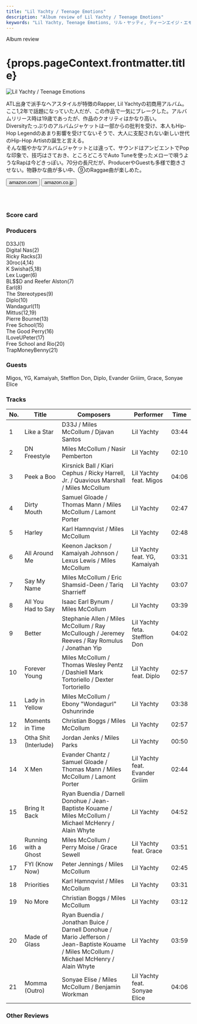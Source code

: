 ```yaml
---
title: "Lil Yachty / Teenage Emotions"
description: "Album review of Lil Yachty / Teenage Emotions"
keywords: "Lil Yachty, Teenage Emotions, リル・ヤッティ, ティーンエイジ・エモーションズ"
---
```






<p className="largeP">Album review</p>
<h1 className="h1--no--margin">{props.pageContext.frontmatter.title}</h1>

<Row  className="image-card-group">
	<Column colMd={3} colLg={4} noGutterMdLeft="">
       <ImageCard>

![Lil Yachty / Teenage Emotions](../../images/cd/lilyachty1L.jpg)

</ImageCard>
	</Column>
	<Column colMd={4} colLg={8} noGutterMdLeft="">
	<p>
	ATL出身で派手なヘアスタイルが特徴のRapper, Lil Yachtyの初商用アルバム。ここ1,2年で話題になっていた人だが、この作品で一気にブレークした。アルバムリリース時は19歳であったが、作品のクオリティはかなり高い。
	<br/>Diversityたっぷりのアルバムジャケットは一部からの批判を受け、本人もHip-Hop Legendのあまり影響を受けてないそうで、大人に支配されない新しい世代のHip-Hop Artistの誕生と言える。
	<br/>そんな賑やかなアルバムジャケットとは違って、サウンドはアンビエントでPopな印象で、技巧はさておき、ところどころでAuto Tuneを使ったメローで唄うようなRapは今どきっぽい。70分の長尺だが、ProducerやGuestも多様で飽きさせない。物静かな曲が多い中、⑨のRaggae曲が楽しめた。
	</p>
	<div>
	  <Button className="button-right-mergin"  href="https://amzn.to/2Es8iPa" renderIcon={ArrowUpRight} size='sm' kind='primary'>
      amazon.com
    </Button>
    <Button className="button-right-mergin"  href="https://amzn.to/3jOHVTC" renderIcon={ArrowUpRight} size='sm' kind='secondary'>
      amazon.co.jp
    </Button>
	</div>
	<a href="https://geo.music.apple.com/jp/album/teenage-emotions/1440880124?mt=1&app=music&ls=1&at=11lcug" style="display:inline-block;overflow:hidden;background:url(https://linkmaker.itunes.apple.com/ja-jp/lockup.svg?releaseDate=2017-05-26&kind=album&bubble=apple_music&style=mono-black) no-repeat;width:180px;height:45px;"></a>
	<AdvJS2/>
	</Column>
</Row>
<Row >
	<Column colMd={4} colLg={4} noGutterMdLeft="">
<div>
  <h3>Score card</h3>
	<SliderJS1 value="2" />
  <SliderJS2 value="2" />
	<SliderJS3 value="2" />
  <SliderJS4 value="9" />
</div>
</Column>
<Column colMd={8} colLg={8} noGutterMdLeft="">
<div>
<h3>Producers</h3>
<p>
	D33J(1)
	<br/>Digital Nas(2)
	<br/>Ricky Racks(3)
	<br/>30roc(4,14)
	<br/>K Swisha(5,18)
	<br/>Lex Luger(6)
	<br/>BL$$D and Reefer Alston(7)
	<br/>Earl(8)
	<br/>The Stereotypes(9)
	<br/>Diplo(10)
	<br/>Wandagurl(11)
	<br/>Mittus(12,19)
	<br/>Pierre Bourne(13)
	<br/>Free School(15)
	<br/>The Good Perry(16)
	<br/>ILoveUPeter(17)
	<br/>Free School and Rio(20)
	<br/>TrapMoneyBenny(21)
</p>
<h3>Guests</h3>
<p>
	Migos, YG, Kamaiyah, Stefflon Don, Diplo, Evander Griiim, Grace, Sonyae Elice
</p>
</div>
</Column>
</Row>

<h3>Tracks</h3>

| No. | Title                 | Composers                                                                                                                                 | Performer                       | Time  |
| --- | --------------------- | ----------------------------------------------------------------------------------------------------------------------------------------- | ------------------------------- | ----- |
| 1   | Like a Star           | D33J / Miles McCollum / Djavan Santos                                                                                                     | Lil Yachty                      | 03:44 |
| 2   | DN Freestyle          | Miles McCollum / Nasir Pemberton                                                                                                          | Lil Yachty                      | 02:10 |
| 3   | Peek a Boo            | Kirsnick Ball / Kiari Cephus / Ricky Harrell, Jr. / Quavious Marshall / Miles McCollum                                                    | Lil Yachty feat. Migos          | 04:06 |
| 4   | Dirty Mouth           | Samuel Gloade / Thomas Mann / Miles McCollum / Lamont Porter                                                                              | Lil Yachty                      | 02:47 |
| 5   | Harley                | Karl Hamnqvist / Miles McCollum                                                                                                           | Lil Yachty                      | 02:48 |
| 6   | All Around Me         | Keenon Jackson / Kamaiyah Johnson / Lexus Lewis / Miles McCollum                                                                          | Lil Yachty feat. YG, Kamaiyah   | 03:31 |
| 7   | Say My Name           | Miles McCollum / Eric Shamsid-Deen / Tariq Sharrieff                                                                                      | Lil Yachty                      | 03:07 |
| 8   | All You Had to Say    | Isaac Earl Bynum / Miles McCollum                                                                                                         | Lil Yachty                      | 03:39 |
| 9   | Better                | Stephanie Allen / Miles McCollum / Ray McCullough / Jeremey Reeves / Ray Romulus / Jonathan Yip                                           | Lil Yachty feta. Stefflon Don   | 04:02 |
| 10  | Forever Young         | Miles McCollum / Thomas Wesley Pentz / Dashiell Mark Tortoriello / Dexter Tortoriello                                                     | Lil Yachty feat. Diplo          | 02:57 |
| 11  | Lady in Yellow        | Miles McCollum / Ebony "Wondagurl" Oshunrinde                                                                                             | Lil Yachty                      | 03:38 |
| 12  | Moments in Time       | Christian Boggs / Miles McCollum                                                                                                          | Lil Yachty                      | 02:57 |
| 13  | Otha Shit (Interlude) | Jordan Jenks / Miles Parks                                                                                                                | Lil Yachty                      | 00:50 |
| 14  | X Men                 | Evander Chantz / Samuel Gloade / Thomas Mann / Miles McCollum / Lamont Porter                                                             | Lil Yachty feat. Evander Griiim | 02:44 |
| 15  | Bring It Back         | Ryan Buendia / Darnell Donohue / Jean-Baptiste Kouame / Miles McCollum / Michael McHenry / Alain Whyte                                    | Lil Yachty                      | 04:52 |
| 16  | Running with a Ghost  | Miles McCollum / Perry Moise / Grace Sewell                                                                                               | Lil Yachty feat. Grace          | 03:51 |
| 17  | FYI (Know Now)        | Peter Jennings / Miles McCollum                                                                                                           | Lil Yachty                      | 02:45 |
| 18  | Priorities            | Karl Hamnqvist / Miles McCollum                                                                                                           | Lil Yachty                      | 03:31 |
| 19  | No More               | Christian Boggs / Miles McCollum                                                                                                          | Lil Yachty                      | 03:12 |
| 20  | Made of Glass         | Ryan Buendia / Jonathan Buice / Darnell Donohue / Mario Jefferson / Jean-Baptiste Kouame / Miles McCollum / Michael McHenry / Alain Whyte | Lil Yachty                      | 03:59 |
| 21  | Momma (Outro)         | Sonyae Elise / Miles McCollum / Benjamin Workman                                                                                          | Lil Yachty feat. Sonyae Elice   | 04:06 |

<h3>Other Reviews</h3>

<Row>
  <Column colMd={3} colLg={3} noGutterMdLeft>
    <Review1 />
  </Column>
</Row>

<AdvJS3 />